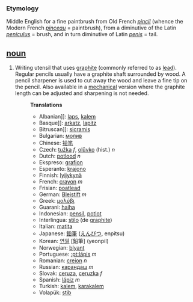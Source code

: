 === Etymology ===
Middle English for a fine paintbrush from Old French ''[[pincil]]'' (whence the Modern French ''[[pinceau]]'' = paintbrush), from a diminutive of the Latin ''[[peniculus]]'' = brush, and in turn diminutive of Latin ''[[penis]]'' = tail.
== [[noun]] ==
#Writing utensil that uses [[graphite]] (commonly referred to as [[lead]]).  Regular pencils usually have a graphite shaft surrounded by wood.  A pencil sharpener is used to cut away the wood and leave a fine tip on the pencil.  Also available in a [[mechanical]] version where the graphite length can be adjusted and sharpening is not needed.
#:'''Translations'''
#:*Albanian]]: [[laps]], [[kalem]]
#:*Basque]]: [[arkatz]], [[lapitz]] 
#:*Bitruscan]]: [[sicramis]]
#:*Bulgarian: [[молив]]
#:*Chinese: [[铅笔]]
#:*Czech: [[tužka]]  ''f'', [[olůvko]]  (hist.) ''n'' 
#:*Dutch: [[potlood]] ''n''
#:*Ekspreso: [[grafion]]
#:*Esperanto: [[krajono]]
#:*Finnish: [[lyijykynä]]
#:*French: [[crayon]] ''m''
#:*Frisian: [[poatlead]] 
#:*German: [[Bleistift]] ''m''
#:*Greek: [[μολύβι]]
#:*Guarani: [[haiha]]
#:*Indonesian: [[pensil]], [[potlot]]
#:*Interlingua: [[stilo]] (de [[graphite]])
#:*Italian: [[matita]]
#:*Japanese: [[鉛筆]] ([[えんぴつ]], enpitsu)
#:*Korean: [[연필]] [鉛筆] (yeonpil)
#:*Norwegian: [[blyant]]
#:*Portuguese: [[:pt:lápis]] ''m''
#:*Romanian: [[creion]] ''n''
#:*Russian: [[карандаш]] ''m''
#:*Slovak: [[ceruza]], [[ceruzka]]  ''f''
#:*Spanish: [[lápiz]] ''m''
#:*Turkish: [[kalem]], [[karakalem]]
#:*Volapük: [[stib]]